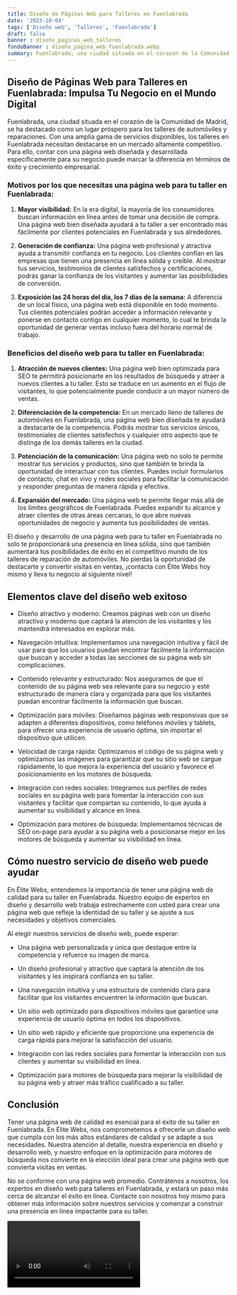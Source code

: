 ```yaml
---
title: Diseño de Páginas Web para Talleres en Fuenlabrada
date: '2023-10-04'
tags: ['Diseño web', 'Talleres', 'Fuenlabrada']
draft: false
banner : diseño_paginas_web_talleres
fondoBanner : diseño_pagina_web_fuenlabrada.webp
summary: Fuenlabrada, una ciudad situada en el corazón de la Comunidad de Madrid, se ha destacado como un lugar próspero para los talleres de automóviles y reparaciones. Con una amplia gama de servicios disponibles, los talleres en Fuenlabrada necesitan destacarse en un mercado altamente competitivo. Para ello, contar con una página web diseñada y desarrollada específicamente para su negocio puede marcar la diferencia en términos de éxito y crecimiento empresarial.
---
```


## Diseño de Páginas Web para Talleres en Fuenlabrada: Impulsa Tu Negocio en el Mundo Digital

Fuenlabrada, una ciudad situada en el corazón de la Comunidad de Madrid, se ha destacado como un lugar próspero para los talleres de automóviles y reparaciones. Con una amplia gama de servicios disponibles, los talleres en Fuenlabrada necesitan destacarse en un mercado altamente competitivo. Para ello, contar con una página web diseñada y desarrollada específicamente para su negocio puede marcar la diferencia en términos de éxito y crecimiento empresarial.

### Motivos por los que necesitas una página web para tu taller en Fuenlabrada:

1. **Mayor visibilidad:** En la era digital, la mayoría de los consumidores buscan información en línea antes de tomar una decisión de compra. Una página web bien diseñada ayudará a tu taller a ser encontrado más fácilmente por clientes potenciales en Fuenlabrada y sus alrededores.

2. **Generación de confianza:** Una página web profesional y atractiva ayuda a transmitir confianza en tu negocio. Los clientes confían en las empresas que tienen una presencia en línea sólida y creíble. Al mostrar tus servicios, testimonios de clientes satisfechos y certificaciones, podrás ganar la confianza de los visitantes y aumentar las posibilidades de conversión.

3. **Exposición las 24 horas del día, los 7 días de la semana:** A diferencia de un local físico, una página web está disponible en todo momento. Tus clientes potenciales podrán acceder a información relevante y ponerse en contacto contigo en cualquier momento, lo cual te brinda la oportunidad de generar ventas incluso fuera del horario normal de trabajo.

### Beneficios del diseño web para tu taller en Fuenlabrada:

1. **Atracción de nuevos clientes:** Una página web bien optimizada para SEO te permitirá posicionarte en los resultados de búsqueda y atraer a nuevos clientes a tu taller. Esto se traduce en un aumento en el flujo de visitantes, lo que potencialmente puede conducir a un mayor número de ventas.

2. **Diferenciación de la competencia:** En un mercado lleno de talleres de automóviles en Fuenlabrada, una página web bien diseñada te ayudará a destacarte de la competencia. Podrás mostrar tus servicios únicos, testimoniales de clientes satisfechos y cualquier otro aspecto que te distinga de los demás talleres en la ciudad.

3. **Potenciación de la comunicación:** Una página web no solo te permite mostrar tus servicios y productos, sino que también te brinda la oportunidad de interactuar con tus clientes. Puedes incluir formularios de contacto, chat en vivo y redes sociales para facilitar la comunicación y responder preguntas de manera rápida y efectiva.

4. **Expansión del mercado:** Una página web te permite llegar más allá de los límites geográficos de Fuenlabrada. Puedes expandir tu alcance y atraer clientes de otras áreas cercanas, lo que abre nuevas oportunidades de negocio y aumenta tus posibilidades de ventas.

El diseño y desarrollo de una página web para tu taller en Fuenlabrada no solo te proporcionará una presencia en línea sólida, sino que también aumentará tus posibilidades de éxito en el competitivo mundo de los talleres de reparación de automóviles. No pierdas la oportunidad de destacarte y convertir visitas en ventas, ¡contacta con Élite Webs hoy mismo y lleva tu negocio al siguiente nivel!

<GifSeo />

<Cta />

## Elementos clave del diseño web exitoso

- Diseño atractivo y moderno: Creamos páginas web con un diseño atractivo y moderno que captará la atención de los visitantes y los mantendrá interesados en explorar más.

- Navegación intuitiva: Implementamos una navegación intuitiva y fácil de usar para que los usuarios puedan encontrar fácilmente la información que buscan y acceder a todas las secciones de su página web sin complicaciones.

- Contenido relevante y estructurado: Nos aseguramos de que el contenido de su página web sea relevante para su negocio y esté estructurado de manera clara y organizada para que los visitantes puedan encontrar fácilmente la información que buscan.

- Optimización para móviles: Diseñamos páginas web responsivas que se adapten a diferentes dispositivos, como teléfonos móviles y tablets, para ofrecer una experiencia de usuario óptima, sin importar el dispositivo que utilicen.

- Velocidad de carga rápida: Optimizamos el código de su página web y optimizamos las imágenes para garantizar que su sitio web se cargue rápidamente, lo que mejora la experiencia del usuario y favorece el posicionamiento en los motores de búsqueda.

- Integración con redes sociales: Integramos sus perfiles de redes sociales en su página web para fomentar la interacción con sus visitantes y facilitar que compartan su contenido, lo que ayuda a aumentar su visibilidad y alcance en línea.

- Optimización para motores de búsqueda: Implementamos técnicas de SEO on-page para ayudar a su página web a posicionarse mejor en los motores de búsqueda y aumentar su visibilidad en línea.

## Cómo nuestro servicio de diseño web puede ayudar

En Élite Webs, entendemos la importancia de tener una página web de calidad para su taller en Fuenlabrada. Nuestro equipo de expertos en diseño y desarrollo web trabaja estrechamente con usted para crear una página web que refleje la identidad de su taller y se ajuste a sus necesidades y objetivos comerciales.

Al elegir nuestros servicios de diseño web, puede esperar:

- Una página web personalizada y única que destaque entre la competencia y refuerce su imagen de marca.

- Un diseño profesional y atractivo que captará la atención de los visitantes y les inspirará confianza en su taller.

- Una navegación intuitiva y una estructura de contenido clara para facilitar que los visitantes encuentren la información que buscan.

- Un sitio web optimizado para dispositivos móviles que garantice una experiencia de usuario óptima en todos los dispositivos.

- Un sitio web rápido y eficiente que proporcione una experiencia de carga rápida para mejorar la satisfacción del usuario.

- Integración con las redes sociales para fomentar la interacción con sus clientes y aumentar su visibilidad en línea.

- Optimización para motores de búsqueda para mejorar la visibilidad de su página web y atraer más tráfico cualificado a su taller.

## Conclusión

Tener una página web de calidad es esencial para el éxito de su taller en Fuenlabrada. En Élite Webs, nos comprometemos a ofrecerle un diseño web que cumpla con los más altos estándares de calidad y se adapte a sus necesidades. Nuestra atención al detalle, nuestra experiencia en diseño y desarrollo web, y nuestro enfoque en la optimización para motores de búsqueda nos convierte en la elección ideal para crear una página web que convierta visitas en ventas.

No se conforme con una página web promedio. Contrátenos a nosotros, los expertos en diseño web para talleres en Fuenlabrada, y estará un paso más cerca de alcanzar el éxito en línea. Contacte con nosotros hoy mismo para obtener más información sobre nuestros servicios y comenzar a construir una presencia en línea impactante para su taller.

<Video />

<CtaBot job='Talleres' city='Fuenlabrada'/>

<Gmaps query='Fuenlabrada+españa+maps' />